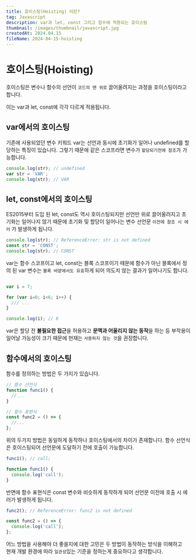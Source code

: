 ```yaml
---
title: 호이스팅(Hoisting) 이란?
tag: Javascript
description: var과 let, const 그리고 함수에 적용되는 호이스팅
thumbnail: /images/thumbnail/javascript.jpg
createdAt: 2024.04.15
fileName: 2024-04-15-hoisting
---
```


# 호이스팅(Hoisting)

호이스팅은 변수나 함수의 선언이 `코드의 맨 위로` 끌어올려지는 과정을 호이스팅이라고 합니다.

이는 var과 let, const에 각각 다르게 적용됩니다.

## var에서의 호이스팅

기존에 사용되었던 변수 키워드 var는 선언과 동시에 초기화가 일어나 undefined를 할당하는 특징이 있습니다.
그렇기 때문에 같은 스코프라면 변수가 `할당되기전에 참조`가 가능합니다.

```javascript
console.log(str); // undefined
var str = 'VAR';
console.log(str); // VAR
```

## let, const에서의 호이스팅

ES2015부터 도입 된 let, const도 역시 호이스팅되지만 선언만 위로 끌어올려지고
초기화는 일어나지 않기 때문에 초기화 및 할당이 일어나는 변수 선언문 `이전에 참조 시 에러`
가 발생하게 됩니다.

```javascript
console.log(str); // ReferenceError: str is not defined
const str = 'CONST';
console.log(str); // CONST
```

var는 함수 스코프이고 let, const는 블록 스코프이기 때문에 함수가 아닌 블록에서
정의 된 var 변수는 `블록 바깥에서도 유효`하게 되어
의도치 않는 결과가 일어나기도 합니다.

```javascript

var i = 7;

for (var i=0; i<6; i++) {
  /// ...
}

console.log(i); // 6
```

var은 할당 전 <strong>불필요한 접근</strong>을 허용하고 <strong>문맥과 어울리지 않는 동작</strong>을 하는 등
부작용이 일어날 가능성이 크기 때문에 현재는 `사용하지 않는 것`을 권장합니다.


## 함수에서의 호이스팅

함수를 정의하는 방법은 두 가지가 있습니다.

```javascript
// 함수 선언식
function func1() {
  //...
}

// 함수 표현식
const func2 = () => {
  //...
};
```

위의 두가지 방법은 동일하게 동작하나 호이스팅에서의 차이가 존재합니다.
함수 선언식은 호이스팅되어 선언문에 도달하기 전에 호출이 가능합니다.

```javascript
func1(); // call;

function func1() {
  console.log('call');
}
```

반면에 함수 표현식은 const 변수와 비슷하게 동작하게 되어
선언문 이전에 호출 시 에러가 발생하게 됩니다.

```javascript
func2(); // ReferenceError: func2 is not defined

const func2 = () => {
  console.log('call');
};
```

어느 방법을 사용해야 더 좋을지에 대한 고민은 두 방법이 동작하는 방식을 이해하고<br/>
현재 개발 환경에 따라 `일관성`있는 기준을 정하는게 중요하다고 생각합니다.